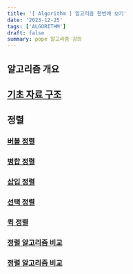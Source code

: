 ```yaml
---
title: '[ Algorithm ] 알고리즘 한번에 보기'
date: '2023-12-25'
tags: ['ALGORITHM']
draft: false
summary: pope 알고리즘 강의
---
```


## 알고리즘 개요

## [기초 자료 구조](/blog/data-structure-algorithm/기초_자료구조)

## 정렬

### [버블 정렬](/blog/data-structure-algorithm/정렬/버블정렬)

### [병합 정렬](/blog/data-structure-algorithm/정렬/병합정렬)

### [삽입 정렬](/blog/data-structure-algorithm/정렬/삽입정렬)

### [선택 정렬](/blog/data-structure-algorithm/정렬/선택정렬)

### [퀵 정렬](/blog/data-structure-algorithm/정렬/퀵정렬)

### [정렬 알고리즘 비교](/blog/data-structure-algorithm/정렬/정렬_알고리즘_비교)

### [정렬 알고리즘 비교](/blog/data-structure-algorithm/정렬/정렬_알고리즘의_안정성)
